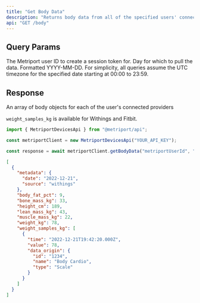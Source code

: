 ```yaml
---
title: "Get Body Data"
description: "Returns body data from all of the specified users' connected providers."
api: "GET /body"
---
```


## Query Params

<ParamField query="userId" type="string" required>
  The Metriport user ID to create a session token for.
</ParamField>

<ParamField query="date" type="string" required>
  Day for which to pull the data. Formatted YYYY-MM-DD.

  <Info>
    For simplicity, all queries assume the UTC timezone for the specified date
    starting at 00:00 to 23:59.
  </Info>
</ParamField>

## Response

<ResponseField name="body" type="Body[]">
  An array of body objects for each of the user's connected providers
</ResponseField>

<Info>`weight_samples_kg` is available for Withings and Fitbit.</Info>

<ResponseExample>

```javascript Metriport SDK
import { MetriportDevicesApi } from "@metriport/api";

const metriportClient = new MetriportDevicesApi("YOUR_API_KEY");

const response = await metriportClient.getBodyData("metriportUserId", "date");
```

</ResponseExample>

```json
[
  {
    "metadata": {
      "date": "2022-12-21",
      "source": "withings"
    },
    "body_fat_pct": 9,
    "bone_mass_kg": 33,
    "height_cm": 189,
    "lean_mass_kg": 43,
    "muscle_mass_kg": 22,
    "weight_kg": 78,
    "weight_samples_kg": [
      {
        "time": "2022-12-21T19:42:20.000Z",
        "value": 78,
        "data_origin": {
          "id": "1234",
          "name": "Body Cardio",
          "type": "Scale"
        }
      }
    ]
  }
]
```
